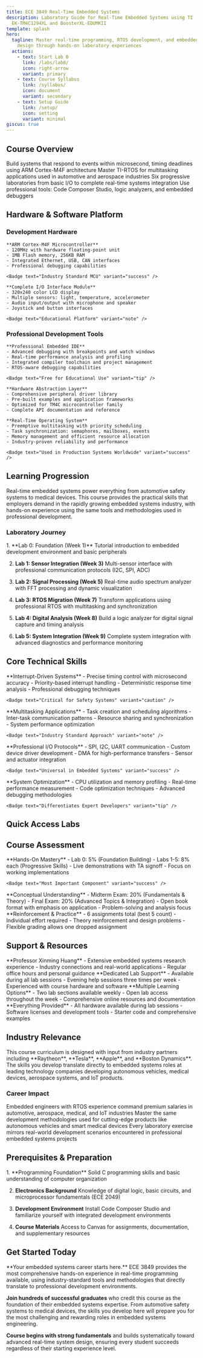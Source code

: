 ```yaml
---
title: ECE 3849 Real-Time Embedded Systems
description: Laboratory Guide for Real-Time Embedded Systems using TI
  EK-TM4C1294XL and BoosterXL-EDUMKII
template: splash
hero:
  tagline: Master real-time programming, RTOS development, and embedded system
    design through hands-on laboratory experiences
  actions:
    - text: Start Lab 0
      link: /labs/lab0/
      icon: right-arrow
      variant: primary
    - text: Course Syllabus
      link: /syllabus/
      icon: document
      variant: secondary
    - text: Setup Guide
      link: /setup/
      icon: setting
      variant: minimal
giscus: true
---
```



## Course Overview
<CardGrid stagger>
  <Card title="🎯 Real-Time Systems" icon="rocket">
    Build systems that respond to events within microsecond, timing deadlines using ARM Cortex-M4F architecture
  </Card>
  <Card title="⚙️ Professional RTOS" icon="setting">
    Master TI-RTOS for multitasking applications used in automotive and aerospace industries
  </Card>
  <Card title="🔬 Hands-On Labs" icon="puzzle">
    Six progressive laboratories from basic I/O to complete real-time systems integration
  </Card>
  <Card title="💼 Industry Ready" icon="laptop">
    Use professional tools: Code Composer Studio, logic analyzers, and embedded debuggers
  </Card>
</CardGrid>

## Hardware & Software Platform

### Development Hardware

<CardGrid>
  <Card title="TI EK-TM4C1294XL LaunchPad" icon="laptop">
    <Picture src={tiBoard} alt="TI EK-TM4C1294XL" width={300} />
    
    **ARM Cortex-M4F Microcontroller**
    - 120MHz with hardware floating-point unit
    - 1MB Flash memory, 256KB RAM
    - Integrated Ethernet, USB, CAN interfaces
    - Professional debugging capabilities
    
    <Badge text="Industry Standard MCU" variant="success" />
  </Card>
  
  <Card title="BOOSTXL-EDUMKII BoosterPack" icon="puzzle">
    <Picture src={boosterPack} alt="Educational BoosterPack" width={300} />
    
    **Complete I/O Interface Module**
    - 320x240 color LCD display
    - Multiple sensors: light, temperature, accelerometer
    - Audio input/output with microphone and speaker
    - Joystick and button interfaces
    
    <Badge text="Educational Platform" variant="note" />
  </Card>
</CardGrid>

### Professional Development Tools

<Tabs>
  <TabItem label="Code Composer Studio" icon="laptop">
    <Picture src={ccs} alt="Code Composer Studio" width={200} />
    
    **Professional Embedded IDE**
    - Advanced debugging with breakpoints and watch windows
    - Real-time performance analysis and profiling
    - Integrated compiler toolchain and project management
    - RTOS-aware debugging capabilities
    
    <Badge text="Free for Educational Use" variant="tip" />
  </TabItem>
  
  <TabItem label="TivaWare SDK" icon="setting">
    <Picture src={tiva} alt="TivaWare" width={200} />
    
    **Hardware Abstraction Layer**
    - Comprehensive peripheral driver library
    - Pre-built examples and application frameworks
    - Optimized for TM4C microcontroller family
    - Complete API documentation and reference
  </TabItem>
  
  <TabItem label="TI-RTOS Kernel" icon="rocket">
    <Picture src={freertos} alt="TI-RTOS" width={250} />
    
    **Real-Time Operating System**
    - Preemptive multitasking with priority scheduling
    - Task synchronization: semaphores, mailboxes, events
    - Memory management and efficient resource allocation
    - Industry-proven reliability and performance
    
    <Badge text="Used in Production Systems Worldwide" variant="success" />
  </TabItem>
</Tabs>

## Learning Progression

<Aside type="tip" title="Why This Course Matters">
Real-time embedded systems power everything from automotive safety systems to medical devices. This course provides the practical skills that employers demand in the rapidly growing embedded systems industry, with hands-on experience using the same tools and methodologies used in professional development.
</Aside>

### Laboratory Journey

<Steps>
1. **Lab 0: Foundation (Week 1)**
   Tutorial introduction to embedded development environment and basic peripherals

2. **Lab 1: Sensor Integration (Week 3)**
   Multi-sensor interface with professional communication protocols (I2C, SPI, ADC)

3. **Lab 2: Signal Processing (Week 5)**
   Real-time audio spectrum analyzer with FFT processing and dynamic visualization

4. **Lab 3: RTOS Migration (Week 7)**
   Transform applications using professional RTOS with multitasking and synchronization

5. **Lab 4: Digital Analysis (Week 8)**
   Build a logic analyzer for digital signal capture and timing analysis

6. **Lab 5: System Integration (Week 9)**
   Complete system integration with advanced diagnostics and performance monitoring
</Steps>

## Core Technical Skills

<CardGrid>
  <Card title="⚡ Real-Time Programming" icon="rocket">
    **Interrupt-Driven Systems**
    - Precise timing control with microsecond accuracy
    - Priority-based interrupt handling
    - Deterministic response time analysis
    - Professional debugging techniques
    
    <Badge text="Critical for Safety Systems" variant="caution" />
  </Card>
  
  <Card title="🔄 RTOS Development" icon="setting">
    **Multitasking Applications**
    - Task creation and scheduling algorithms
    - Inter-task communication patterns
    - Resource sharing and synchronization
    - System performance optimization
    
    <Badge text="Industry Standard Approach" variant="note" />
  </Card>
  
  <Card title="🛠️ Hardware Interfaces" icon="puzzle">
    **Professional I/O Protocols**
    - SPI, I2C, UART communication
    - Custom device driver development
    - DMA for high-performance transfers
    - Sensor and actuator integration
    
    <Badge text="Universal in Embedded Systems" variant="success" />
  </Card>
  
  <Card title="📊 Performance Analysis" icon="chart">
    **System Optimization**
    - CPU utilization and memory profiling
    - Real-time performance measurement
    - Code optimization techniques
    - Advanced debugging methodologies
    
    <Badge text="Differentiates Expert Developers" variant="tip" />
  </Card>
</CardGrid>

## Quick Access Labs

<CardGrid>
  <LinkCard
    title="Lab 0: Tutorial & Setup"
    description="Get started with the development environment and build your first embedded application"
    href="/labs/lab0/"
  />
  <LinkCard
    title="Lab 1: Sensor Hub"
    description="Interface with multiple sensors using professional communication protocols"
    href="/labs/lab1/"
  />
  <LinkCard
    title="Lab 2: Spectrum Analyzer"
    description="Build a real-time audio analyzer with FFT processing and visualization"
    href="/labs/lab2/"
  />
  <LinkCard
    title="Lab 3: RTOS Integration"
    description="Migrate to professional RTOS with multitasking and synchronization"
    href="/labs/lab3/"
  />
</CardGrid>

## Course Assessment

<Tabs>
  <TabItem label="Labs (45%)" icon="puzzle">
    **Hands-On Mastery**
    - Lab 0: 5% (Foundation Building)
    - Labs 1-5: 8% each (Progressive Skills)
    - Live demonstrations with TA signoff
    - Focus on working implementations
    
    <Badge text="Most Important Component" variant="success" />
  </TabItem>
  
  <TabItem label="Exams (40%)" icon="document">
    **Conceptual Understanding**
    - Midterm Exam: 20% (Fundamentals & Theory)
    - Final Exam: 20% (Advanced Topics & Integration)
    - Open book format with emphasis on application
    - Problem-solving and analysis focus
  </TabItem>
  
  <TabItem label="Homework (15%)" icon="pencil">
    **Reinforcement & Practice**
    - 6 assignments total (best 5 count)
    - Individual effort required
    - Theory reinforcement and design problems
    - Flexible grading allows one dropped assignment
  </TabItem>
</Tabs>

## Support & Resources

<CardGrid>
  <Card title="👨‍🏫 Expert Instruction" icon="star">
    **Professor Xinming Huang**
    - Extensive embedded systems research experience
    - Industry connections and real-world applications
    - Regular office hours and personal guidance
  </Card>
  
  <Card title="🔧 Teaching Assistants" icon="approve-check">
    **Dedicated Lab Support**
    - Available during all lab sessions
    - Evening help sessions three times per week
    - Experienced with course hardware and software
  </Card>
  
  <Card title="⏰ Flexible Access" icon="clock">
    **Multiple Learning Options**
    - Two lab sections available weekly
    - Open lab access throughout the week
    - Comprehensive online resources and documentation
  </Card>
  
  <Card title="💻 Complete Setup" icon="laptop">
    **Everything Provided**
    - All hardware available during lab sessions
    - Software licenses and development tools
    - Starter code and comprehensive examples
  </Card>
</CardGrid>

## Industry Relevance

<Aside type="note" title="Real-World Applications">
This course curriculum is designed with input from industry partners including **Raytheon**, **Tesla**, **Apple**, and **Boston Dynamics**. The skills you develop translate directly to embedded systems roles at leading technology companies developing autonomous vehicles, medical devices, aerospace systems, and IoT products.
</Aside>

### Career Impact

<CardGrid stagger>
  <Card title="💰 High-Demand Skills" icon="star">
    Embedded engineers with RTOS experience command premium salaries in automotive, aerospace, medical, and IoT industries
  </Card>
  <Card title="🚀 Innovation Ready" icon="rocket">
    Master the same development methodologies used for cutting-edge products like autonomous vehicles and smart medical devices
  </Card>
  <Card title="🎯 Direct Application" icon="approve-check">
    Every laboratory exercise mirrors real-world development scenarios encountered in professional embedded systems projects
  </Card>
</CardGrid>

## Prerequisites & Preparation

<Steps>
1. **Programming Foundation**
   Solid C programming skills and basic understanding of computer organization

2. **Electronics Background**
   Knowledge of digital logic, basic circuits, and microprocessor fundamentals (ECE 2049)

3. **Development Environment**
   Install Code Composer Studio and familiarize yourself with integrated development environments

4. **Course Materials**
   Access to Canvas for assignments, documentation, and supplementary resources
</Steps>

## Get Started Today

<Card title="Ready to Master Real-Time Systems?" icon="rocket">
**Your embedded systems career starts here.** ECE 3849 provides the most comprehensive hands-on experience in real-time programming available, using industry-standard tools and methodologies that directly translate to professional development environments.

**Join hundreds of successful graduates** who credit this course as the foundation of their embedded systems expertise. From automotive safety systems to medical devices, the skills you develop here will prepare you for the most challenging and rewarding roles in embedded systems engineering.

**Course begins with strong fundamentals** and builds systematically toward advanced real-time system design, ensuring every student succeeds regardless of their starting experience level.
</Card>
